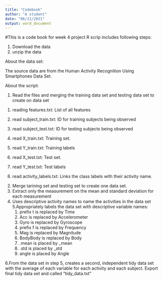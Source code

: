 ---
title: "Codebook"
author: "A student"
date: "06/11/2021"
output: word_document
---



#This is a code book for week 4 project
R scrip includes following steps:

1. Download the data
2. unzip the data

About the data set:

The source data are from the Human Activity Recognition Using Smartphones Data Set. 

About the script:

1. Read the files and merging the training data set and testing data set to create on data set
  (1) reading features.txt: List of all features 
 
  (2) read subject_train.txt: ID for training subjects being observed
  
  (3) read subject_test.txt: ID for  testing subjects being observed
  
  (4) read X_train.txt: Training set.
  
  (5) read Y_train.txt: Training labels
  
  (6) read X_test.txt:  Test set.
  (7) read Y_test.txt: Test labels
  (8) read activity_labels.txt: Links the class labels with their activity name.

2. Merge tarining set and testing set to create one data set.
3. Extract only the measurement on the mean and standard deviation for each measurement
4. Uses descriptive activity names to name the activities in the data set
5.Appropriately labels the data set with descriptive variable names: 
    (1) prefix t is replaced by Time
    (2) Acc is replaced by Accelerometer
    (3) Gyro is replaced by Gyroscope
    (4) prefix f is replaced by Frequency
    (5) Mag is replaced by Magnitude
    (6) BodyBody is replaced by Body
    (7) .mean is placed by _mean
    (8) .std is placed by _std
    (8) angle is placed by Angle
    
6.From the data set in step 5, creates a second, independent tidy data set with the average of each variable for each activity and each subject.
 Export final tidy data set and called "tidy_data.txt"


